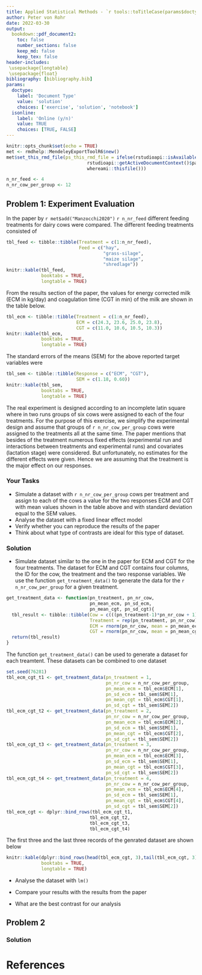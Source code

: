 ```yaml
---
title: Applied Statistical Methods - `r tools::toTitleCase(params$doctype)` 6
author: Peter von Rohr
date: 2022-03-30
output:
  bookdown::pdf_document2:
    toc: false
    number_sections: false
    keep_md: false
    keep_tex: false
header-includes:
 \usepackage{longtable}
 \usepackage{float}
bibliography: [bibliography.bib]
params:
  doctype:
    label: 'Document Type'
    value: 'solution'
    choices: ['exercise', 'solution', 'notebook']
  isonline:
    label: 'Online (y/n)'
    value: TRUE
    choices: [TRUE, FALSE]
---
```



```r
knitr::opts_chunk$set(echo = TRUE)
met <- rmdhelp::MendeleyExportToolR6$new()
met$set_this_rmd_file(ps_this_rmd_file = ifelse(rstudioapi::isAvailable(),
                              rstudioapi::getActiveDocumentContext()$path,
                              whereami::thisfile()))

```

```r
n_nr_feed <- 4
n_nr_cow_per_group <- 12
```

## Problem 1: Experiment Evaluation
In the paper by `r met$add("Manzocchi2020")` `r n_nr_feed` different feeding treatments for dairy cows were compared. The different feeding treatments consisted of 

```r
tbl_feed <- tibble::tibble(Treatment = c(1:n_nr_feed),
                           Feed = c("hay",
                                    "grass-silage",
                                    "maize silage",
                                    "shredlage"))
knitr::kable(tbl_feed,
             booktabs = TRUE,
             longtable = TRUE)
```

From the results section of the paper, the values for energy corrected milk (ECM in kg/day)  and coagulation time (CGT in min) of the milk are shown in the table below. 

```r
tbl_ecm <- tibble::tibble(Treatment = c(1:n_nr_feed),
                          ECM = c(24.3, 23.6, 25.0, 23.8),
                          CGT = c(11.0, 10.6, 10.5, 10.3))
knitr::kable(tbl_ecm,
             booktabs = TRUE,
             longtable = TRUE)
```

The standard errors of the means (SEM) for the above reported target variables were 

```r
tbl_sem <- tibble::tibble(Response = c("ECM", "CGT"),
                          SEM = c(1.18, 0.60))
knitr::kable(tbl_sem,
             booktabs = TRUE,
             longtable = TRUE)
```

The real experiment is designed according to an incomplete latin square where in two runs groups of six cows were assigned to each of the four treatments. For the purpose of this exercise, we simplify the experimental design and assume that groups of `r n_nr_cow_per_group` cows were assigned to the treatments all at the same time. The paper mentions that besides of the treatment numerous fixed effects (experimental run and interactions between treatments and experimental runs) and covariates (lactation stage) were considered. But unfortunately, no estimates for the different effects were given. Hence we are assuming that the treatment is the major effect on our responses. 

### Your Tasks

* Simulate a dataset with `r n_nr_cow_per_group` cows per treatment and assign to each of the cows a value for the two responses ECM and CGT with mean values shown in the table above and with standard deviation equal to the SEM values. 
* Analyse the dataset with a fixed linear effect model
* Verify whether you can reproduce the results of the paper
* Think about what type of contrasts are ideal for this type of dataset.

<!-- your-solution-start
### Your Solution

* Simulate dataset similar to the one in the paper for ECM and CGT for the four treatments

* Analyse the dataset with `lm()` 

* Compare your results with the results from the paper

* What are the best contrast for our analysis

---  your-solution-end -->


<!-- master-solution-start -->

### Solution

* Simulate dataset similar to the one in the paper for ECM and CGT for the four treatments. The dataset for ECM and CGT contains four columns, the ID for the cow, the treatment and the two response variables. We use the function `get_treatment_data()` to generate the data for the  `r n_nr_cow_per_group` for a given treatment.

```r
get_treatment_data <- function(pn_treatment, pn_nr_cow, 
                               pn_mean_ecm, pn_sd_ecm, 
                               pn_mean_cgt, pn_sd_cgt){
  tbl_result <- tibble::tibble(Cow = c(((pn_treatment-1)*pn_nr_cow + 1):(pn_treatment*pn_nr_cow)),
                               Treatment = rep(pn_treatment, pn_nr_cow),
                               ECM = rnorm(pn_nr_cow, mean = pn_mean_ecm, sd = pn_sd_ecm),
                               CGT = rnorm(pn_nr_cow, mean = pn_mean_cgt, sd = pn_sd_cgt))
  return(tbl_result)
}
```

The function `get_treatment_data()` can be used to generate a dataset for each treamtent. These datasets can be combined to one dataset

```r
set.seed(76281)
tbl_ecm_cgt_t1 <- get_treatment_data(pn_treatment = 1, 
                                     pn_nr_cow = n_nr_cow_per_group, 
                                     pn_mean_ecm = tbl_ecm$ECM[1], 
                                     pn_sd_ecm = tbl_sem$SEM[1],
                                     pn_mean_cgt = tbl_ecm$CGT[1],
                                     pn_sd_cgt = tbl_sem$SEM[2])
tbl_ecm_cgt_t2 <- get_treatment_data(pn_treatment = 2, 
                                     pn_nr_cow = n_nr_cow_per_group, 
                                     pn_mean_ecm = tbl_ecm$ECM[2], 
                                     pn_sd_ecm = tbl_sem$SEM[1],
                                     pn_mean_cgt = tbl_ecm$CGT[2],
                                     pn_sd_cgt = tbl_sem$SEM[2])
tbl_ecm_cgt_t3 <- get_treatment_data(pn_treatment = 3, 
                                     pn_nr_cow = n_nr_cow_per_group, 
                                     pn_mean_ecm = tbl_ecm$ECM[3], 
                                     pn_sd_ecm = tbl_sem$SEM[1],
                                     pn_mean_cgt = tbl_ecm$CGT[3],
                                     pn_sd_cgt = tbl_sem$SEM[2])
tbl_ecm_cgt_t4 <- get_treatment_data(pn_treatment = 4, 
                                     pn_nr_cow = n_nr_cow_per_group, 
                                     pn_mean_ecm = tbl_ecm$ECM[4], 
                                     pn_sd_ecm = tbl_sem$SEM[1],
                                     pn_mean_cgt = tbl_ecm$CGT[4],
                                     pn_sd_cgt = tbl_sem$SEM[2])
tbl_ecm_cgt <- dplyr::bind_rows(tbl_ecm_cgt_t1,
                               tbl_ecm_cgt_t2,
                               tbl_ecm_cgt_t3,
                               tbl_ecm_cgt_t4)
```

The first three and the last three records of the genrated dataset are shown below

```r
knitr::kable(dplyr::bind_rows(head(tbl_ecm_cgt, 3),tail(tbl_ecm_cgt, 3)),
             booktabs = TRUE,
             longtable = TRUE)

```



* Analyse the dataset with `lm()` 

* Compare your results with the results from the paper

* What are the best contrast for our analysis


<!-- master-solution-end -->


## Problem 2

<!-- your-solution-start
### Your Solution

---  your-solution-end -->


<!-- master-solution-start -->

### Solution

<!-- master-solution-end -->



# References 
